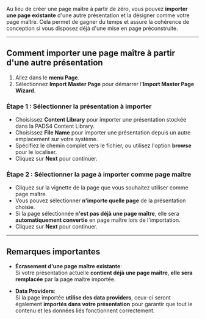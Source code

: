 Au lieu de créer une page maître à partir de zéro, vous pouvez **importer une page existante** d'une autre présentation et la désigner comme votre page maître. Cela permet de gagner du temps et assure la cohérence de conception si vous disposez déjà d'une mise en page préconstruite.

***

## Comment importer une page maître à partir d'une autre présentation

1. Allez dans le **menu Page**.
2. Sélectionnez **Import Master Page** pour démarrer l'**Import Master Page Wizard**.

### Étape 1 : Sélectionner la présentation à importer

* Choisissez **Content Library** pour importer une présentation stockée dans la PADS4 Content Library.
* Choisissez **File Name** pour importer une présentation depuis un autre emplacement sur votre système.
* Spécifiez le chemin complet vers le fichier, ou utilisez l'option **browse** pour le localiser.
* Cliquez sur **Next** pour continuer.

### Étape 2 : Sélectionner la page à importer comme page maître

* Cliquez sur la vignette de la page que vous souhaitez utiliser comme page maître.
* Vous pouvez sélectionner **n'importe quelle page** de la présentation choisie.
* Si la page sélectionnée **n'est pas déjà une page maître**, elle sera **automatiquement convertie** en page maître lors de l'importation.
* Cliquez sur **Next** pour continuer.

***

## Remarques importantes

* **Écrasement d'une page maître existante**:\
  Si votre présentation actuelle **contient déjà une page maître**, **elle sera remplacée** par la page maître importée.

* **Data Providers**:\
  Si la page importée **utilise des data providers**, ceux-ci seront également **importés dans votre présentation** pour garantir que tout le contenu et les données liés fonctionnent correctement.

